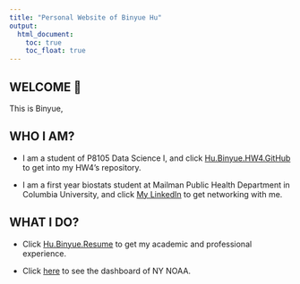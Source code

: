 ```yaml
---
title: "Personal Website of Binyue Hu"
output: 
  html_document:
    toc: true
    toc_float: true
---
```


## WELCOME 💐

This is Binyue, 

## WHO I AM? 

* I am a student of P8105 Data Science I, and click [Hu.Binyue.HW4.GitHub](https://github.com/beryl66666/bh2849_hw4.github.io) to get into my HW4's repository.

* I am a first year biostats student at Mailman Public Health Department in Columbia University, and click [My LinkedIn](https://www.linkedin.com/in/binyue-hu-322149205/) to get networking with me. 


## WHAT I DO? 

* Click [Hu.Binyue.Resume](resume.html) to get my academic and professional experience. 

* Click [here](dashboard.html) to see the dashboard of NY NOAA. 

